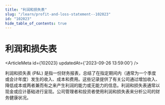 ```yaml
---
title: "利润和损失表"
slug: "/learn/profit-and-loss-statement--102023"
id: "102023"
hide_table_of_contents: true
---
```



# 利润和损失表

<ArticleMeta id={102023} updatedAt={'2023-09-26 13:59:00'} />
<div className='border-solid border-b border-t-0 my-4 border-[var(--ifm-color-gray-300)]' />

利润和损失表 (P&L) 是指一份财务报表，总结了在指定期间内（通常为一个季度或会计年度）发生的收入、成本和费用。这些记录提供了有关公司通过增加收入、降低成本或两者兼而有之来产生利润的能力或无能力的信息。利润和损失表通常以现金或应计基础进行呈现。公司管理者和投资者使用利润和损失表来分析公司的财务健康状况。
